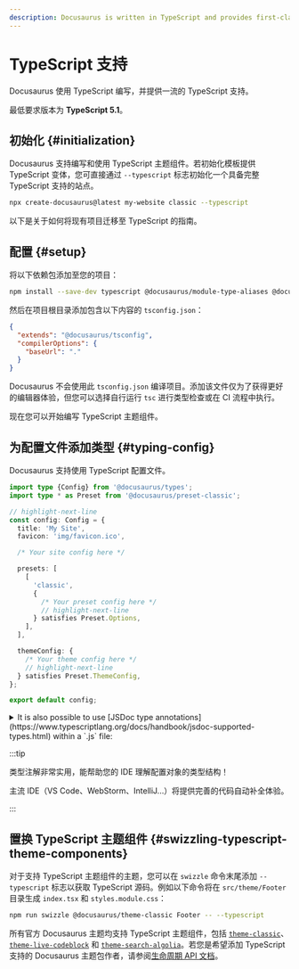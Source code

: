 ```yaml
---
description: Docusaurus is written in TypeScript and provides first-class TypeScript support.
---
```


# TypeScript 支持

Docusaurus 使用 TypeScript 编写，并提供一流的 TypeScript 支持。

最低要求版本为 **TypeScript 5.1**。

## 初始化 {#initialization}

Docusaurus 支持编写和使用 TypeScript 主题组件。若初始化模板提供 TypeScript 变体，您可直接通过 `--typescript` 标志初始化一个具备完整 TypeScript 支持的站点。

```bash
npx create-docusaurus@latest my-website classic --typescript
```

以下是关于如何将现有项目迁移至 TypeScript 的指南。

## 配置 {#setup}

将以下依赖包添加至您的项目：

```bash npm2yarn
npm install --save-dev typescript @docusaurus/module-type-aliases @docusaurus/tsconfig @docusaurus/types
```

然后在项目根目录添加包含以下内容的 `tsconfig.json`：

```json title="tsconfig.json"
{
  "extends": "@docusaurus/tsconfig",
  "compilerOptions": {
    "baseUrl": "."
  }
}
```

Docusaurus 不会使用此 `tsconfig.json` 编译项目。添加该文件仅为了获得更好的编辑器体验，但您可以选择自行运行 `tsc` 进行类型检查或在 CI 流程中执行。

现在您可以开始编写 TypeScript 主题组件。

## 为配置文件添加类型 {#typing-config}

Docusaurus 支持使用 TypeScript 配置文件。

```ts title="docusaurus.config.ts"
import type {Config} from '@docusaurus/types';
import type * as Preset from '@docusaurus/preset-classic';

// highlight-next-line
const config: Config = {
  title: 'My Site',
  favicon: 'img/favicon.ico',

  /* Your site config here */

  presets: [
    [
      'classic',
      {
        /* Your preset config here */
        // highlight-next-line
      } satisfies Preset.Options,
    ],
  ],

  themeConfig: {
    /* Your theme config here */
    // highlight-next-line
  } satisfies Preset.ThemeConfig,
};

export default config;
```

<details>
  <summary>It is also possible to use [JSDoc type annotations](https://www.typescriptlang.org/docs/handbook/jsdoc-supported-types.html) within a `.js` file:</summary>

By default, the Docusaurus TypeScript config does not type-check JavaScript files.

The `// @ts-check` comment ensures the config file is properly type-checked when running `npx tsc`.

```js title="docusaurus.config.js"
// highlight-next-line
// @ts-check

// highlight-next-line
/** @type {import('@docusaurus/types').Config} */
const config = {
  tagline: 'Dinosaurs are cool',
  favicon: 'img/favicon.ico',

  /* Your site config here */

  presets: [
    [
      '@docusaurus/preset-classic',
      // highlight-next-line
      /** @type {import('@docusaurus/preset-classic').Options} */
      (
        {
          /* Your preset config here */
        }
      ),
    ],
  ],
  themeConfig:
    // highlight-next-line
    /** @type {import('@docusaurus/preset-classic').ThemeConfig} */
    (
      {
        /* Your theme config here */
      }
    ),
};

export default config;
```

</details>

:::tip

类型注解非常实用，能帮助您的 IDE 理解配置对象的类型结构！

主流 IDE（VS Code、WebStorm、IntelliJ...）将提供完善的代码自动补全体验。

:::

## 置换 TypeScript 主题组件 {#swizzling-typescript-theme-components}

对于支持 TypeScript 主题组件的主题，您可以在 `swizzle` 命令末尾添加 `--typescript` 标志以获取 TypeScript 源码。例如以下命令将在 `src/theme/Footer` 目录生成 `index.tsx` 和 `styles.module.css`：

```bash npm2yarn
npm run swizzle @docusaurus/theme-classic Footer -- --typescript
```

所有官方 Docusaurus 主题均支持 TypeScript 主题组件，包括 [`theme-classic`](./api/themes/theme-classic.mdx)、[`theme-live-codeblock`](./api/themes/theme-live-codeblock.mdx) 和 [`theme-search-algolia`](./api/themes/theme-search-algolia.mdx)。若您是希望添加 TypeScript 支持的 Docusaurus 主题包作者，请参阅[生命周期 API 文档](./api/plugin-methods/extend-infrastructure.mdx#getTypeScriptThemePath)。